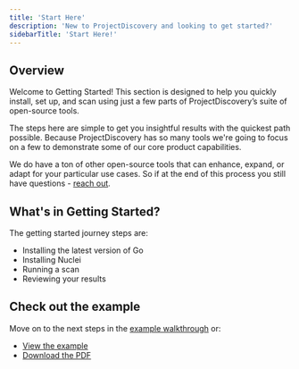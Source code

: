```yaml
---
title: 'Start Here'
description: 'New to ProjectDiscovery and looking to get started?'
sidebarTitle: 'Start Here!'
---
```


## Overview

Welcome to Getting Started! This section is designed to help you quickly install, set up, and scan using just a few parts of ProjectDiscovery’s suite of open-source tools.

The steps here are simple to get you insightful results with the quickest path possible. 
Because ProjectDiscovery has so many tools we're going to focus on a few to demonstrate some of our core product capabilities.

We do have a ton of other open-source tools that can enhance, expand, or adapt for your particular use cases. 
So if at the end of this process you still have questions - [reach out](/help).

## What's in Getting Started?
The getting started journey steps are:
 - Installing the latest version of Go
 - Installing Nuclei
 - Running a scan
 - Reviewing your results

## Check out the example

Move on to the next steps in the [example walkthrough](/getstarted-example) or:

- [View the example](https://drive.google.com/file/d/1hdQpnferNOnUji20GHG7KBkJkGBY7u5w/view)
- [Download the PDF](https://drive.google.com/uc?export=download&id=1hdQpnferNOnUji20GHG7KBkJkGBY7u5w)

